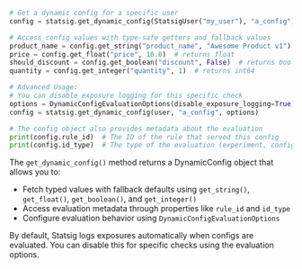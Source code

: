 ```Python
# Get a dynamic config for a specific user
config = statsig.get_dynamic_config(StatsigUser("my_user"), "a_config")

# Access config values with type-safe getters and fallback values
product_name = config.get_string("product_name", "Awesome Product v1")  # returns String
price = config.get_float("price", 10.0)  # returns float
should_discount = config.get_boolean("discount", False)  # returns bool
quantity = config.get_integer("quantity", 1)  # returns int64

# Advanced Usage:
# You can disable exposure logging for this specific check
options = DynamicConfigEvaluationOptions(disable_exposure_logging=True)
config = statsig.get_dynamic_config(user, "a_config", options)

# The config object also provides metadata about the evaluation
print(config.rule_id)  # The ID of the rule that served this config
print(config.id_type)  # The type of the evaluation (experiment, config, etc)
```

The `get_dynamic_config()` method returns a DynamicConfig object that allows you to:
- Fetch typed values with fallback defaults using `get_string()`, `get_float()`, `get_boolean()`, and `get_integer()`
- Access evaluation metadata through properties like `rule_id` and `id_type`
- Configure evaluation behavior using `DynamicConfigEvaluationOptions`

By default, Statsig logs exposures automatically when configs are evaluated. You can disable this for specific checks using the evaluation options.